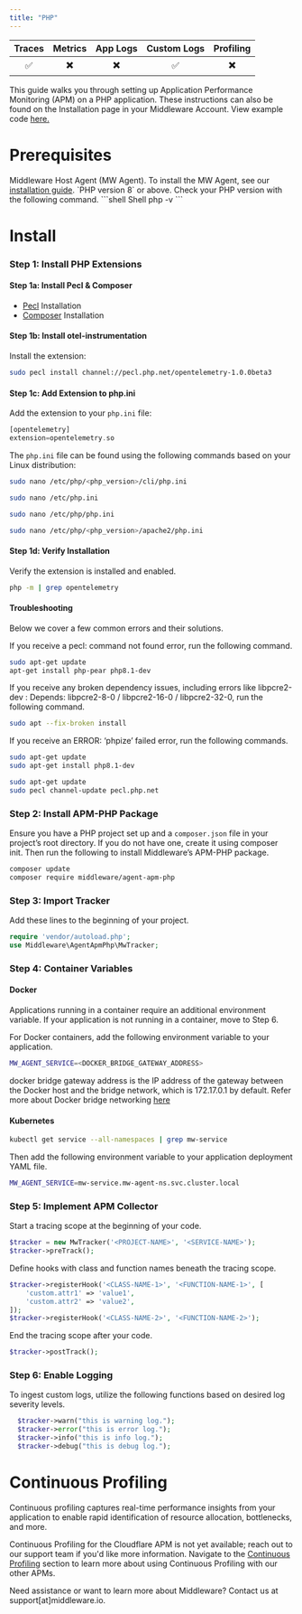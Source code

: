 ```yaml
---
title: "PHP"
---
```

<a target="_blank" href="https://packagist.org/packages/middleware/agent-apm-php">
    <span style={{
        background: "url(https://img.shields.io/badge/dev--master-%23f28d1a?label=packagist) no-repeat",
        width: "150px",
        height: "20px",
        display: "inline-block",
    }}/>
</a>

| Traces | Metrics | App Logs | Custom Logs | Profiling |
| :----: | :-----: | :------: | :---------: | :-------: |
| ✅ | ✖️ | ✖️ | ✅ | ✖️ |

This guide walks you through setting up Application Performance Monitoring (APM) on a PHP application. These instructions can also be found on the Installation page in your Middleware Account. View example code <a href="https://github.com/middleware-labs/demo-apm/tree/master/php"> here. </a>

# Prerequisites

<Steps>

  <Step title="MW Host Agent">
   Middleware Host Agent (MW Agent). To install the MW Agent, see our <a href="https://docs.middleware.io/docs/agent-installation/overview"> installation guide</a>. 
  
  </Step>

  <Step title="PHP Version">
    `PHP version 8` or above. Check your PHP version with the following command.
    ```shell Shell
    php -v
    ```
  </Step>
</Steps>

# Install

### Step 1: Install PHP Extensions

#### Step 1a: Install Pecl & Composer
- [Pecl](https://pecl.php.net/) Installation
- [Composer](https://getcomposer.org/) Installation


#### Step 1b: Install otel-instrumentation

Install the extension:
```bash Shell
sudo pecl install channel://pecl.php.net/opentelemetry-1.0.0beta3
```

#### Step 1c: Add Extension to php.ini

Add the extension to your `php.ini` file:

```php php
[opentelemetry]
extension=opentelemetry.so
```

The `php.ini` file can be found using the following commands based on your Linux distribution:

<CodeGroup>

```bash Ubuntu/Debian
sudo nano /etc/php/<php_version>/cli/php.ini
```

```bash CentOS/RHEL
sudo nano /etc/php.ini
```

```bash Arch Linux
sudo nano /etc/php/php.ini
```

```bash Web-Serve
sudo nano /etc/php/<php_version>/apache2/php.ini
```
</CodeGroup>


#### Step 1d: Verify Installation

Verify the extension is installed and enabled.
```bash Shell
php -m | grep opentelemetry
```

#### Troubleshooting

Below we cover a few common errors and their solutions. 

If you receive a pecl: command not found error, run the following command.
```bash Shell
sudo apt-get update
apt-get install php-pear php8.1-dev
```
If you receive any broken dependency issues, including errors like libpcre2-dev : Depends: libpcre2-8-0 / libpcre2-16-0 / libpcre2-32-0, run the following command.
```bash Shell
sudo apt --fix-broken install
```
If you receive an ERROR: ‘phpize’ failed error, run the following commands.
```bash Shell
sudo apt-get update 
sudo apt-get install php8.1-dev

sudo apt-get update
sudo pecl channel-update pecl.php.net
```

### Step 2: Install APM-PHP Package

Ensure you have a PHP project set up and a `composer.json` file in your project’s root directory. If you do not have one, create it using composer init. Then run the following to install Middleware’s APM-PHP package.

```bash Shell
composer update
composer require middleware/agent-apm-php
```

### Step 3: Import Tracker

Add these lines to the beginning of your project. 

```php PHP
require 'vendor/autoload.php';
use Middleware\AgentApmPhp\MwTracker;
```

### Step 4: Container Variables

#### Docker 

Applications running in a container require an additional environment variable. If your application is not running in a container, move to Step 6. 

For Docker containers, add the following environment variable to your application.
```bash Shell
MW_AGENT_SERVICE=<DOCKER_BRIDGE_GATEWAY_ADDRESS>
```
<Note> docker bridge gateway address is the IP address of the gateway between the Docker host and the bridge network, which is 172.17.0.1 by default. 
Refer more about Docker bridge networking [here](https://docs.docker.com/network/network-tutorial-standalone/) </Note>

#### Kubernetes 

```bash Shell
kubectl get service --all-namespaces | grep mw-service
```

Then add the following environment variable to your application deployment YAML file. 
```bash Shell
MW_AGENT_SERVICE=mw-service.mw-agent-ns.svc.cluster.local
```

### Step 5: Implement APM Collector

Start a tracing scope at the beginning of your code. 

```php PHP
$tracker = new MwTracker('<PROJECT-NAME>', '<SERVICE-NAME>');
$tracker->preTrack();
```

Define hooks with class and function names beneath the tracing scope.
```php Shell
$tracker->registerHook('<CLASS-NAME-1>', '<FUNCTION-NAME-1>', [
    'custom.attr1' => 'value1',
    'custom.attr2' => 'value2',
]);
$tracker->registerHook('<CLASS-NAME-2>', '<FUNCTION-NAME-2>');
```

End the tracing scope after your code. 
```php PHP
$tracker->postTrack();
```

### Step 6: Enable Logging

To ingest custom logs, utilize the following functions based on desired log severity levels.
 ```php PHP
   $tracker->warn("this is warning log.");
   $tracker->error("this is error log.");
   $tracker->info("this is info log.");
   $tracker->debug("this is debug log.");
```

# Continuous Profiling

Continuous profiling captures real-time performance insights from your application to enable rapid identification of resource allocation, bottlenecks, and more. 

Continuous Profiling for the Cloudflare APM is not yet available; reach out to our support team if you'd like more information. Navigate to the [Continuous Profiling](https://docs.middleware.io/workflow/profiling#continuous-profiling) section to learn more about using Continuous Profiling with our other APMs.

<Note> Need assistance or want to learn more about Middleware? Contact us at support[at]middleware.io. </Note>
